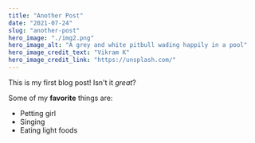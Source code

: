 ```yaml
---
title: "Another Post"
date: "2021-07-24"
slug: "another-post"
hero_image: "./img2.png"
hero_image_alt: "A grey and white pitbull wading happily in a pool"
hero_image_credit_text: "Vikram K"
hero_image_credit_link: "https://unsplash.com/"
---
```


This is my first blog post! Isn't it *great*?

Some of my **favorite** things are:

* Petting girl
* Singing
* Eating light foods